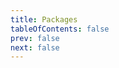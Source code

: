 ```yaml
---
title: Packages
tableOfContents: false
prev: false
next: false
---
```



<LinkCard
  href="https://drive.google.com/file/d/1047M0b2Rc9Hh1g7UIj1NiEY2r_NH39xt/view?usp=drive_link"
  title="Tibetan"
  description="45 dictionaries. Thanks to Christian Steinert (see Credits)"
/>